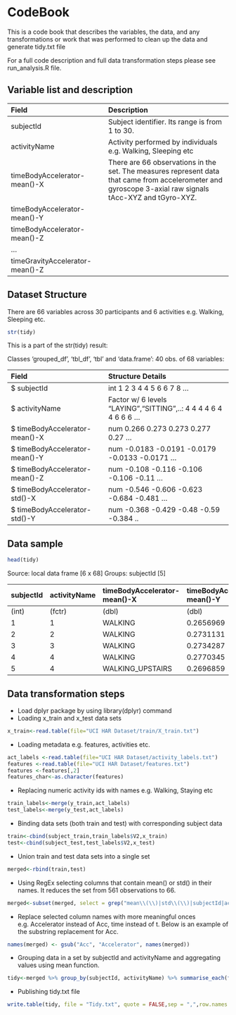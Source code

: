 CodeBook
========================================================
This is a code book that describes the variables, the data, and any transformations or work that was performed to clean up the data and generate tidy.txt file

For a full code description and full data transformation steps please see run_analysis.R file. 

## Variable list and description


| Field   |      Description      | 
|:----------|:-------------|
| subjectId |  Subject identifier. Its range is from 1 to 30. |
| activityName | Activity performed by individuals e.g. Walking, Sleeping etc | 
| timeBodyAccelerator-mean()-X | There are 66 observations in the set. The measures represent data that came from accelerometer and gyroscope 3-axial raw signals tAcc-XYZ and tGyro-XYZ. | 
| timeBodyAccelerator-mean()-Y ||
| timeBodyAccelerator-mean()-Z ||
| ... ||
| timeGravityAccelerator-mean()-Z ||


## Dataset Structure
There are 66 variables across 30 participants and 6 activities e.g. Walking, Sleeping etc. 
```r
str(tidy)
```
This is a part of the str(tidy) result:

Classes ‘grouped_df’, ‘tbl_df’, ‘tbl’ and 'data.frame':	40 obs. of  68 variables:

| Field   |      Structure Details      | 
|:----------|:-------------|
|$ subjectId| int  1 2 3 4 4 5 6 6 7 8 ...|
|$ activityName                          |  Factor w/ 6 levels "LAYING","SITTING",..: 4 4 4 4 6 4 4 6 6 6 ...|
|$ timeBodyAccelerator-mean()-X          |  num  0.266 0.273 0.273 0.277 0.27 ...|
| $ timeBodyAccelerator-mean()-Y          |  num  -0.0183 -0.0191 -0.0179 -0.0133 -0.0171 ...|
|$ timeBodyAccelerator-mean()-Z          |  num  -0.108 -0.116 -0.106 -0.106 -0.11 ...|
| $ timeBodyAccelerator-std()-X           |  num  -0.546 -0.606 -0.623 -0.684 -0.481 ...|
| $ timeBodyAccelerator-std()-Y           |  num  -0.368 -0.429 -0.48 -0.59 -0.384 ..|
 
## Data sample
```r
head(tidy)
```
Source: local data frame [6 x 68]
Groups: subjectId [5]

| subjectId   |      activityName      | timeBodyAccelerator-mean()-X |timeBodyAccelerator-mean()-Y|timeBodyAccelerator-mean()-Z|...|
|:----------|:-------------|:-------------|:-------------|:-------------|:-------------|
|      (int)|           (fctr) |                       (dbl) |                       (dbl) |                       (dbl)|...|
|1         |1          |WALKING                    |0.2656969                 |-0.01829817  |                 -0.1078457||
|2         |2          |WALKING                    |0.2731131                 |-0.01913232   |                -0.1156500||
|3         |3          |WALKING                    |0.2734287                 |-0.01785607  |                 -0.1064926||
|4         |4          |WALKING                    |0.2770345                 |-0.01334968  |                 -0.1059161||
|5         |4          |WALKING_UPSTAIRS           |0.2696859                 |-0.01710851  |                 -0.1100534||

## Data transformation steps
* Load dplyr package by using library(dplyr) command
* Loading x_train and x_test data sets
```r
x_train<-read.table(file="UCI HAR Dataset/train/X_train.txt")
```
* Loading metadata e.g. features, activities etc.
```r
act_labels <-read.table(file="UCI HAR Dataset/activity_labels.txt")
features <-read.table(file="UCI HAR Dataset/features.txt")
features <-features[,2]
features_char<-as.character(features)
```
* Replacing numeric activity ids with names  e.g. Walking, Staying etc
```r
train_labels<-merge(y_train,act_labels)
test_labels<-merge(y_test,act_labels)
```
* Binding data sets (both train and test) with corresponding subject data
```r
train<-cbind(subject_train,train_labels$V2,x_train)
test<-cbind(subject_test,test_labels$V2,x_test)
```
* Union train and test data sets into a single set
```r
merged<-rbind(train,test)
```
* Using RegEx selecting columns that contain mean() or std() in their names. It reduces the set from 561 observations to 66.
```r
merged<-subset(merged, select = grep("mean\\(\\)|std\\(\\)|subjectId|activityName", names(merged),value=T))
```
* Replace selected column names with more meaningful onces e.g. Accelerator instead of Acc, time instead of t. Below is an example of the substring replacement for Acc.
```r
names(merged) <- gsub("Acc", "Accelerator", names(merged))
```
* Grouping data in a set by subjectId and activityName and aggregating values  using mean function.
```r
tidy<-merged %>% group_by(subjectId, activityName) %>% summarise_each(funs(mean))
```
* Publishing tidy.txt file
```r
write.table(tidy, file = "Tidy.txt", quote = FALSE,sep = ",",row.names = FALSE)
```

